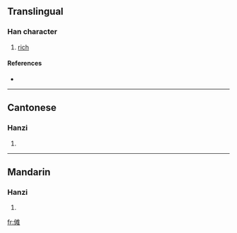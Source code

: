 {{also|儺}}
==Translingual==

===Han character===
{{Han char|rn=9|rad=人|as=10|sn=12|four=|canj=人水人土 (OEOG)}}

# [[rich]]

====References====
* {{Han ref|kx=0114.051|hdz=10206.140|uh=50A9|ud=20649}}

----

==Cantonese==

===Hanzi===
{{yue-hanzi|jyut=|y=no4|tra=儺}}

# {{defn|Cantonese}}

----

==Mandarin==

===Hanzi===
{{cmn-hanzi|tra=儺|pin=[[nuó]] ([[nuo2]]), [[yóng]] ([[yong2]])|wg=no<sup>2</sup>, yung<sup>2</sup>}}

# {{defn|Mandarin}}

[[fr:傩]]